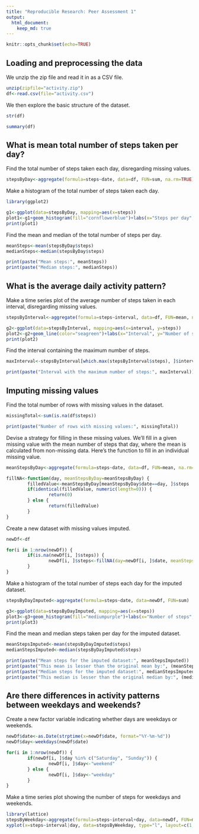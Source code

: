 ```yaml
---
title: "Reproducible Research: Peer Assessment 1"
output: 
  html_document:
    keep_md: true
---
```


```r
knitr::opts_chunk$set(echo=TRUE)
```

## Loading and preprocessing the data

We unzip the zip file and read it in as a CSV file.

```r
unzip(zipfile="activity.zip")
df<-read.csv(file="activity.csv")
```

We then explore the basic structure of the dataset.

```r
str(df)
```

```r
summary(df)
```

## What is mean total number of steps taken per day?

Find the total number of steps taken each day, disregarding missing values.

```r
stepsByDay<-aggregate(formula=steps~date, data=df, FUN=sum, na.rm=TRUE)
```

Make a histogram of the total number of steps taken each day.

```r
library(ggplot2)

g1<-ggplot(data=stepsByDay, mapping=aes(x=steps))
plot1<-g1+geom_histogram(fill="cornflowerblue")+labs(x="Steps per day", y="Frequency", title="Histogram of the total steps each day")
print(plot1)
```

Find the mean and median of the total number of steps per day.

```r
meanSteps<-mean(stepsByDay$steps)
medianSteps<-median(stepsByDay$steps)

print(paste("Mean steps:", meanSteps))
print(paste("Median steps:", medianSteps))
```

## What is the average daily activity pattern?

Make a time series plot of the average number of steps taken in each interval, disregarding missing values.

```r
stepsByInterval<-aggregate(formula=steps~interval, data=df, FUN=mean, na.rm=TRUE)

g2<-ggplot(data=stepsByInterval, mapping=aes(x=interval, y=steps))
plot2<-g2+geom_line(color="seagreen")+labs(x="Interval", y="Number of steps", title="Time series of steps in each interval")
print(plot2)
```

Find the interval containing the maximum number of steps.

```r
maxInterval<-stepsByInterval[which.max(stepsByInterval$steps), ]$interval

print(paste("Interval with the maximum number of steps:", maxInterval))
```

## Imputing missing values

Find the total number of rows with missing values in the dataset.

```r
missingTotal<-sum(is.na(df$steps))

print(paste("Number of rows with missing values:", missingTotal))
```

Devise a strategy for filling in these missing values. We'll fill in a given missing value with the mean number of steps that day, where the mean is calculated from non-missing data. Here's the function to fill in an individual missing value.

```r
meanStepsByDay<-aggregate(formula=steps~date, data=df, FUN=mean, na.rm=TRUE)

fillNA<-function(day, meanStepsByDay=meanStepsByDay) {
        filledValue<-meanStepsByDay[meanStepsByDay$date==day, ]$steps
        if(identical(filledValue, numeric(length=0))) {
                return(0)
        } else {
                return(filledValue)
        }
}
```

Create a new dataset with missing values imputed.

```r
newDf<-df

for(i in 1:nrow(newDf)) {
        if(is.na(newDf[i, ]$steps)) { 
                newDf[i, ]$steps<-fillNA(day=newDf[i, ]$date, meanStepsByDay=meanStepsByDay)
        }
}
```

Make a histogram of the total number of steps each day for the imputed dataset.

```r
stepsByDayImputed<-aggregate(formula=steps~date, data=newDf, FUN=sum)

g3<-ggplot(data=stepsByDayImputed, mapping=aes(x=steps))
plot3<-g3+geom_histogram(fill="mediumpurple")+labs(x="Number of steps", y="Frequency", title="Histogram of total daily steps for imputed dataset")
print(plot3)
```

Find the mean and median steps taken per day for the imputed dataset.

```r
meanStepsImputed<-mean(stepsByDayImputed$steps)
medianStepsImputed<-median(stepsByDayImputed$steps)

print(paste("Mean steps for the imputed dataset:", meanStepsImputed))
print(paste("This mean is lesser than the original mean by:", (meanSteps-meanStepsImputed)))
print(paste("Median steps for the imputed dataset:", medianStepsImputed))
print(paste("This median is lesser than the original median by:", (medianSteps-medianStepsImputed)))
```

## Are there differences in activity patterns between weekdays and weekends?

Create a new factor variable indicating whether days are weekdays or weekends.

```r
newDf$date<-as.Date(strptime(x=newDf$date, format="%Y-%m-%d"))
newDf$day<-weekdays(newDf$date)

for(i in 1:nrow(newDf)) {
        if(newDf[i, ]$day %in% c("Saturday", "Sunday")) {
                newDf[i, ]$day<-"weekend"
        } else {
                newDf[i, ]$day<-"weekday"
        }
}
```

Make a time series plot showing the number of steps for weekdays and weekends.

```r
library(lattice)
stepsByWeekday<-aggregate(formula=steps~interval+day, data=newDf, FUN=mean)
xyplot(x=steps~interval|day, data=stepsByWeekday, type="l", layout=c(1, 2), xlab="Interval", ylab="Number of steps")
```

